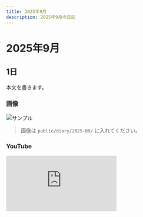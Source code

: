 ```yaml
---
title: 2025年9月
description: 2025年9月の日記
---
```


# 2025年9月

## 1日
本文を書きます。

### 画像
![サンプル](/diary/2025-09/sample.jpg)
> 画像は `public/diary/2025-09/` に入れてください。

### YouTube
<div style={{position:'relative', paddingTop:'56.25%'}}>
  <iframe
    src="https://www.youtube.com/embed/VIDEO_ID"
    title="2025年9月の動画"
    style={{position:'absolute', inset:0, width:'100%', height:'100%'}}
    frameBorder="0"
    allow="accelerometer; autoplay; clipboard-write; encrypted-media; gyroscope; picture-in-picture; web-share"
    allowFullScreen
  />
</div>
